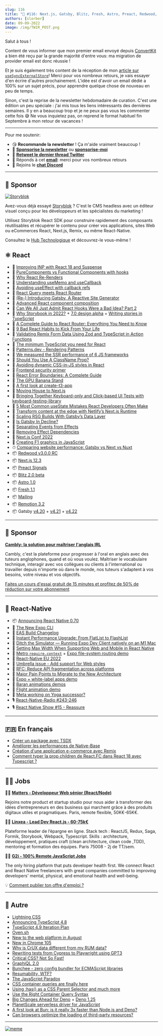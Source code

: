 ```yaml
---
slug: 116
title: "📨 #116: Next.js, Gatsby, Blitz, Fresh, Astro, Preact, Redwood, Deno, Remotion, React-Native, Expo, TypeScript, Lightning CSS..."
authors: [slorber]
date: 09-09-2022
image: /img/TWIR_POST.png
---
```


Salut à tous !

Content de vous informer que mon premier email envoyé depuis [ConvertKit](https://thisweekinreact.com/convertkit) a bien été reçu par la grande majorité d'entre vous: ma migration de provider email est donc réussie !

Et je suis également très content de la réception de mon [article sur `useSyncExternalStore`](https://thisweekinreact.com/fr/articles/useSyncExternalStore-the-underrated-react-api)! Merci pour vos nombreux retours, je vais essayer d'en écrire d'autres prochainement. L'idée est d'avoir un email dédié a 100% sur un sujet précis, pour apprendre quelque chose de nouveau en peu de temps.

<!-- truncate -->

Sinon, c'est la reprise de la newsletter hebdomadaire de curation. C'est une édition un peu spéciale : j'ai mis tous les liens intéressants des dernières semaines. Il y en a beaucoup trop et je ne peux pas vous les commenter cette fois 😅 Ne vous inquietez pas, on reprend le format habituel fin Septembre à mon retour de vacances !

---

Pour me soutenir:

- 😘 **Recommande la newsletter** ! Ça m'aide vraiment beaucoup !
- 💸 [**Sponsorise la newsletter**](https://thisweekinreact.com/fr/sponsor) ou [**sponsorise-moi**](https://github.com/sponsors/slorber)
- 🧵 [**Retweet le dernier thread Twitter**](https://slo.im/thread)
- 📨 Réponds à cet [**email**](mailto:sebastien@thisweekinreact.com): merci pour vos nombreux retours
- 💬 Rejoins le [**chat Discord**](https://thisweekinreact.com/discord)

<SubscribeFormEmbed />

---

## 💸 Sponsor

[![Storyblok](/emails/issues/116/storyblok.png)](https://www.storyblok.com/?utm_source=thisweekinreact&utm_medium=display&utm_campaign=AWA_SPON_TWIREACT_TRA&utm_content=thisweekinreact_fr)

Avez-vous déjà essayé [Storyblok](https://www.storyblok.com/?utm_source=thisweekinreact&utm_medium=display&utm_campaign=AWA_SPON_TWIREACT_TRA&utm_content=thisweekinreact_fr) ? C'est le CMS headless avec un éditeur visuel conçu pour les développeurs et les spécialistes du marketing !

Utilisez Storyblok React SDK pour construire rapidement des composants réutilisables et récupérer le contenu pour créer vos applications, sites Web ou eCommerces React, Next.js, Remix, ou même React-Native.

Consultez le [Hub Technologique](https://www.storyblok.com/technologies?utm_source=thisweekinreact&utm_medium=display&utm_campaign=AWA_SPON_TWIREACT_TRA&utm_content=thisweekinreact_fr) et découvrez-le vous-même !

## ⚛️ React

- 📜 [Improving INP with React 18 and Suspense](https://vercel.com/blog/improving-interaction-to-next-paint-with-react-18-and-suspense)
- 📜 [PureComponents vs Functional Components with hooks](https://www.developerway.com/posts/pure-components-vs-functional-and-hooks)
- 📜 [Why React Re-Renders](https://www.joshwcomeau.com/react/why-react-re-renders/)
- 📜 [Understanding useMemo and useCallback](https://www.joshwcomeau.com/react/usememo-and-usecallback/)
- 📜 [Avoiding useEffect with callback refs](https://tkdodo.eu/blog/avoiding-use-effect-with-callback-refs)
- 📜 [React Query meets React Router](https://tkdodo.eu/blog/react-query-meets-react-router)
- 📜 [(Re-) Introducing Gatsby, A Reactive Site Generator](https://www.gatsbyjs.com/blog/re-introducing-gatsby-a-reactive-site-generator/)
- 📜 [Advanced React component composition](https://frontendmastery.com/posts/advanced-react-component-composition-guide/)
- 📜 [Can We All Just Admit React Hooks Were a Bad Idea? Part 2](https://medium.com/codex/can-we-all-just-admit-react-hooks-were-a-bad-idea-795505b0485d)
- 📜 [Why Storybook in 2022?](https://storybook.js.org/blog/why-storybook-in-2022/) + [7.0 design alpha](https://storybook.js.org/blog/7-0-design-alpha/) + [Writing stories in TypeScript](https://storybook.js.org/blog/writing-stories-in-typescript/)
- 📜 [A Complete Guide to React Router: Everything You Need to Know](https://ui.dev/react-router-tutorial)
- 📜 [9 Bad React Habits to Kick From Your Life](https://cult.honeypot.io/reads/bad-react-habits-to-kick/)
- 📜 [Validating Remix Form Data Using Zod and TypeScript in Action Functions](https://egghead.io/blog/validating-remix-form-data-using-zod-and-typescript-in-action-functions)
- 📜 [The minimum TypeScript you need for React](https://ente.io/blog/tech/typescript-for-react/)
- 📜 [Patterns.dev - Rendering Patterns](https://www.patterns.dev/posts/rendering-introduction/)
- 📜 [We measured the SSR performance of 6 JS frameworks](https://dev.to/kaspera/we-measured-the-ssr-performance-of-6-js-frameworks-heres-what-we-found-1ck0)
- 📜 [Should You Use A ClassName Prop?](https://www.chakshunyu.com/blog/should-you-use-a-classname-prop/)
- 📜 [Avoiding dynamic CSS-in-JS styles in React](https://nickb.dev/blog/avoid-dynamic-css-in-js-styles-in-react/)
- 📜 [Frontend security primer](https://frontendmastery.com/posts/frontend-security-primer/)
- 📜 [React Error Boundaries: A Complete Guide](https://meticulous.ai/blog/react-error-boundaries-complete-guide/)
- 📜 [The GPU Banana Stand](https://acko.net/blog/the-gpu-banana-stand/)
- 📜 [A first look at create-t3-app](https://dev.to/ajcwebdev/a-first-look-at-create-t3-app-1i8f)
- 📜 [Moving House to Next.js](https://blog.benchsci.com/moving-house-to-next.js)
- 📜 [Bringing Together Keyboard-only and Click-based UI Tests with keyboard-testing-library](https://testingaccessibility.com/introducing-keyboard-testing-library-by-grunet)
- 📜 [5 Most Common useState Mistakes React Developers Often Make](https://refine.dev/blog/common-usestate-mistakes-and-how-to-avoid/)
- 📜 [Transform content at the edge with Netlify’s Next.js Runtime](https://www.netlify.com/blog/nextjs-advanced-middleware-better-runtime-that-extends-nextjs/)
- 📜 [Scaling RSG Builds With Gatsby’s Data Layer](https://www.gatsbyjs.com/blog/scaling-rsg-builds-with-gatsbys-data-layer/)
- 📜 [Is Gatsby In Decline?](https://deliciousreverie.co.uk/posts/is-gatsby-decline/)
- 📖 [Separating Events from Effects](https://beta.reactjs.org/learn/separating-events-from-effects)
- 📖 [Removing Effect Dependencies](https://beta.reactjs.org/learn/removing-effect-dependencies)
- 👥 [Next.js Conf 2022](https://vercel.com/blog/nextjs-conf-2022)
- 🎥 [Creating F1 graphics in JavaScript](https://www.youtube.com/watch?v=sA-X0Bw_7Gg)
- ⏱ [Comparing website performance: Gatsby vs Next vs Nuxt](https://www.gatsbyjs.com/blog/comparing-website-performance-gatsby-vs-next-vs-nuxt/)
- 📦 [Redwood v3.0.0 RC](https://community.redwoodjs.com/t/redwood-v3-0-0-rc-is-now-available/3836)
- 📦 [Next.js 12.3](https://nextjs.org/blog/next-12-3)
- 📦 [Preact Signals](https://preactjs.com/blog/introducing-signals/)
- 📦 [Blitz 2.0 beta](https://github.com/blitz-js/blitz/releases/tag/v2.0.0-beta.1)
- 📦 [Astro 1.0](https://astro.build/blog/astro-1/)
- 📦 [Fresh 1.1](https://deno.com/blog/fresh-1.1)
- 📦 [Mailing](https://www.mailing.run/)
- 📦 [Remotion 3.2](https://www.remotion.dev/blog/3-2)
- 📦 Gatsby [v4.20](https://www.gatsbyjs.com/docs/reference/release-notes/v4.20/) + [v4.21](https://www.gatsbyjs.com/docs/reference/release-notes/v4.21/) + [v4.22](https://www.gatsbyjs.com/docs/reference/release-notes/v4.22/)

---

## 💸 Sponsor

[**Cambly: la solution pour maîtriser l'anglais IRL**](https://www.cambly.com/)

Cambly, c'est la plateforme pour progresser à l'oral en anglais avec des tuteurs anglophones, quand et où vous voulez. Maîtriser le vocabulaire technique, interagir avec vos collègues ou clients à l'international ou travailler depuis n'importe où dans le monde, nos tuteurs s'adaptent à vos besoins, votre niveau et vos objectifs.

[Faites un cours d'essai gratuit de 15 minutes et profitez de 50% de réduction sur votre abonnement](https://cambly.info/reacthebdo1)

---

## 📱 React-Native

- 📦 [Announcing React Native 0.70](https://reactnative.dev/blog/2022/09/05/version-070)
- 📜 [The New Expo CLI](https://blog.expo.dev/the-new-expo-cli-f4250d8e3421)
- 📜 [EAS Build Changelog](https://blog.expo.dev/eas-build-changelog-43b886b2fa24)
- 📜 [Instant Performance Upgrade: From FlatList to FlashList](https://shopify.engineering/instant-performance-upgrade-flatlist-flashlist)
- 📜 [Ditch the Simulator — Running Expo Dev Client natively on an M1 Mac](https://medium.com/@derekstavis/ditch-the-simulator-running-expo-dev-client-natively-on-an-m1-mac-28d269e9af17)
- 📜 [Setting Max Width When Supporting Web and Mobile in React Native](https://www.reactnativeschool.com/setting-max-width-when-supporting-web-and-mobile-in-react-native)
- 🚧 [Metro `require.context`](https://github.com/facebook/metro/pull/822) + [Expo file-system routing demo](https://twitter.com/Baconbrix/status/1560353229241831425)
- 🎥 [React-Native EU 2022](https://www.youtube.com/playlist?list=PLZ3MwD-soTTE-qcA0MrcvZBdmkHJSIjJX)
- 💬 [Umbrella issue - Add support for Web styles](https://github.com/facebook/react-native/issues/34425)
- 💬 [RFC: Reduce API fragmentation across platforms](https://github.com/react-native-community/discussions-and-proposals/pull/496)
- 💬 [Major Pain Points to Migrate to the New Architecture](https://github.com/reactwg/react-native-new-architecture/discussions/68)
- 🎨 [Expo + white-label apps demo](https://twitter.com/Baconbrix/status/1557773847717416964)
- 🎨 [Baran animations demos](https://twitter.com/barany6m)
- 🎨 [Flight animation demo](https://twitter.com/lima_lucas3)
- 📡 [Meta working on Yoga successor?](https://github.com/facebook/yoga/pull/1116#issuecomment-1201813564)
- 🎙️ [React-Native-Radio #243-246](https://reactnativeradio.com/episodes)
- 🎙️ [React Native Show #15 - Reassure](https://www.youtube.com/watch?v=8pTQKBHFs-8)

<SubscribeFormEmbed />

---

## 🇫🇷 En français

- [Créer un package avec TSDX](https://www.premieroctet.com/blog/creer-un-package-avec-tsdx)
- [Améliorer les performances de Native-Base](https://www.premieroctet.com/blog/performances-native-base)
- [Création d'une application e-commerce avec Remix](https://www.premieroctet.com/blog/remix-ecommerce)
- [Comment typer la prop children de React.FC dans React 18 avec Typescript ?](https://www.codingspark.io/blog/comment-typer-la-prop-children-de-react.fc-dans-react-18-avec-typescript?)

---

## 🧑‍💻 Jobs

🧑‍💼 [**Matters - Développeur Web sénior (React/Node)**](https://bit.ly/NLReactH)

Rejoins notre product et startup studio pour nous aider à transformer des idées d’entrepreneurs en des business qui marchent grâce à des produits digitaux utiles et pragmatiques. Paris, remote flexible, 50K€-65K€.

🧑‍💼 [**Linxea - Lead Dev React.js - 60-75k€**](https://www.welcometothejungle.com/fr/companies/linxea/jobs/lead-dev-react_paris)

Plateforme leader de l’épargne en ligne.
Stack tech : ReactJS, Redux, Saga, Formik, Storybook, Webpack, Typescript.
Skills : architecture, développement, pratiques craft (clean architecture, clean code ,TDD), mentoring et formation des équipes.
Paris 75008 - 2j de TT/sem.

🧑‍💼 [**G2i - 100% Remote JavaScript Jobs**](https://www.g2i.co/)

The only hiring platform that puts developer health first. We connect React and React Native freelancers with great companies committed to improving developers' mental, physical, and emotional health and well-being.

💡 [Comment publier ton offre d'emploi ?](https://thisweekinreact.com/fr/sponsor)

---

## 🔀 Autre

- [Lightning CSS](https://lightningcss.dev/)
- [Announcing TypeScript 4.8](https://devblogs.microsoft.com/typescript/announcing-typescript-4-8/)
- [TypeScript 4.9 Iteration Plan](https://github.com/microsoft/TypeScript/issues/50457)
- [Oven.sh](https://oven.sh/)
- [New to the web platform in August](https://web.dev/web-platform-08-2022/)
- [New in Chrome 105](https://developer.chrome.com/blog/new-in-chrome-105/)
- [Why is CrUX data different from my RUM data?](https://web.dev/crux-and-rum-differences/)
- [Rewriting tests from Cypress to Playwright using GPT3](https://contra.com/p/PWBcPYZc-rewriting-tests-from-cypress-to-playwright-using-gpt-3)
- [Critical CSS? Not So Fast!](https://csswizardry.com/2022/09/critical-css-not-so-fast/)
- [GraphiQL 2.0](https://github.com/graphql/graphiql/releases/tag/graphiql%402.0.0)
- [Bunchee - zero config bundler for ECMAScript libraries](https://github.com/huozhi/bunchee)
- [Resumability, WTF?](https://dev.to/this-is-learning/resumability-wtf-2gcm)
- [The JavaScript Paradox](https://dev.to/this-is-learning/the-javascript-paradox-2njj)
- [CSS container queries are finally here](https://ishadeed.com/article/container-queries-are-finally-here/)
- [Using :has() as a CSS Parent Selector and much more](https://webkit.org/blog/13096/css-has-pseudo-class/)
- [Use the Right Container Query Syntax](https://www.oddbird.net/2022/08/18/cq-syntax/)
- [Big Changes Ahead for Deno](https://deno.com/blog/changes) + [Deno 1.25](https://deno.com/blog/v1.25)
- [PlanetScale serverless driver for JavaScript](https://planetscale.com/blog/introducing-the-planetscale-serverless-driver-for-javascript)
- [A first look at Bun: is it really 3x faster than Node.js and Deno?](https://dev.to/builderio/a-first-look-at-bun-is-it-really-3x-faster-than-nodejs-and-deno-45od)
- [Can browsers optimize the loading of third-party resources?](https://developer.chrome.com/blog/third-party-scripts/)

---

[![meme](/emails/issues/116/meme.png)](https://twitter.com/Keithamus/status/1562894696476999682)
